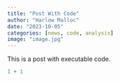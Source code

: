 ```yaml
---
title: "Post With Code"
author: "Harlow Malloc"
date: "2023-10-05"
categories: [news, code, analysis]
image: "image.jpg"
---
```


This is a post with executable code.

```r
1 + 1
```
